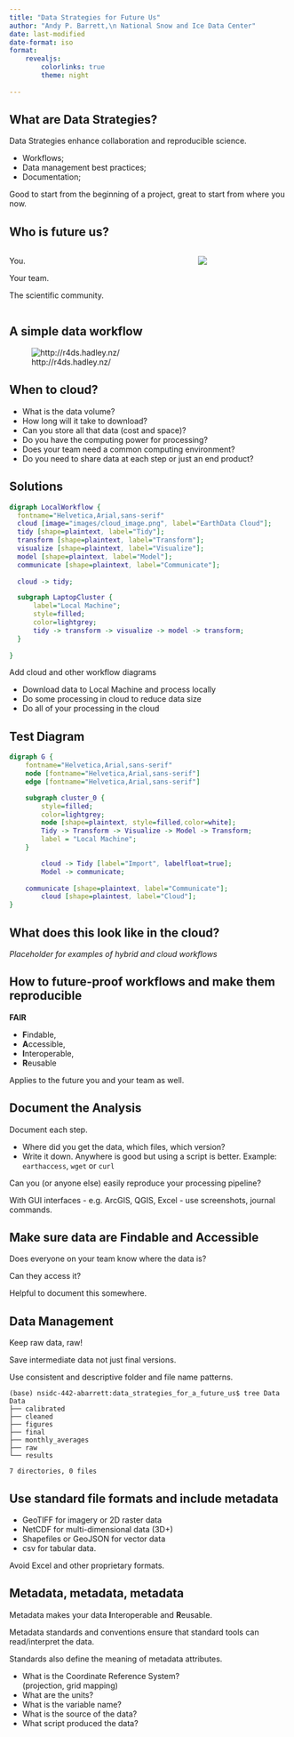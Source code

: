 ```yaml
---
title: "Data Strategies for Future Us"
author: "Andy P. Barrett,\n National Snow and Ice Data Center"
date: last-modified
date-format: iso
format:
    revealjs:
        colorlinks: true
        theme: night
        
---
```


## What are Data Strategies?

Data Strategies enhance collaboration and reproducible science.


 - Workflows;  
 - Data management best practices;  
 - Documentation;  


Good to start from the beginning of a project, great to start
from where you now.


## Who is future us?

:::: {.columns}  
::: {.column}  
You.

Your team.

The scientific community.
:::  

::: {.column}
![](images/starwars-teamwork.png)
:::
::::

## A simple data workflow
![http://r4ds.hadley.nz/](images/data-science-workflow.png)


## When to cloud?

 - What is the data volume?
 - How long will it take to download?
 - Can you store all that data (cost and space)?  
 - Do you have the computing power for processing?  
 - Does your team need a common computing environment?  
 - Do you need to share data at each step or just an end product?  


## Solutions
```dot
digraph LocalWorkflow {
  fontname="Helvetica,Arial,sans-serif"
  cloud [image="images/cloud_image.png", label="EarthData Cloud"];
  tidy [shape=plaintext, label="Tidy"];
  transform [shape=plaintext, label="Transform"];
  visualize [shape=plaintext, label="Visualize"];
  model [shape=plaintext, label="Model"];
  communicate [shape=plaintext, label="Communicate"];
  
  cloud -> tidy;

  subgraph LaptopCluster {
      label="Local Machine";
      style=filled;
      color=lightgrey;
      tidy -> transform -> visualize -> model -> transform;
  }
      
}
```
  
Add cloud and other workflow diagrams

 - Download data to Local Machine and process locally
 - Do some processing in cloud to reduce data size
 - Do all of your processing in the cloud


## Test Diagram
```dot
digraph G {
	fontname="Helvetica,Arial,sans-serif"
	node [fontname="Helvetica,Arial,sans-serif"]
	edge [fontname="Helvetica,Arial,sans-serif"]

	subgraph cluster_0 {
		style=filled;
		color=lightgrey;
		node [shape=plaintext, style=filled,color=white];
		Tidy -> Transform -> Visualize -> Model -> Transform;
		label = "Local Machine";
	}

        cloud -> Tidy [label="Import", labelfloat=true];
        Model -> communicate;
        
	communicate [shape=plaintext, label="Communicate"];
        cloud [shape=plaintest, label="Cloud"];
}
```
## What does this look like in the cloud?

*Placeholder for examples of hybrid and cloud workflows*


## How to future-proof workflows and make them reproducible

**FAIR**

 - **F**indable,
 - **A**ccessible,
 - **I**nteroperable,
 - **R**eusable

Applies to the future you and your team as well.


## Document the Analysis

Document each step.

 - Where did you get the data, which files, which version?
 - Write it down.  Anywhere is good but using a script is better.
   Example: `earthaccess`, `wget` or `curl`

Can you (or anyone else) easily reproduce your processing pipeline?

With GUI interfaces - e.g. ArcGIS, QGIS, Excel - use screenshots, journal commands.


## Make sure data are **F**indable and **A**ccessible

Does everyone on your team know where the data is?

Can they access it?  

Helpful to document this somewhere.


## Data Management

Keep raw data, raw!

Save intermediate data not just final versions.

Use consistent and descriptive folder and file name patterns.

```
(base) nsidc-442-abarrett:data_strategies_for_a_future_us$ tree Data
Data
├── calibrated
├── cleaned
├── figures
├── final
├── monthly_averages
├── raw
└── results

7 directories, 0 files
```

## Use standard file formats and include metadata

 - GeoTIFF for imagery or 2D raster data   
 - NetCDF for multi-dimensional data (3D+)  
 - Shapefiles or GeoJSON for vector data  
 - csv for tabular data.

Avoid Excel and other proprietary formats.


## Metadata, metadata, metadata
Metadata makes your data **I**nteroperable and **R**eusable.  

Metadata standards and conventions ensure that standard tools can
read/interpret the data.

Standards also define the meaning of metadata attributes.

 - What is the Coordinate Reference System?  
   (projection, grid mapping)
 - What are the units?  
 - What is the variable name?  
 - What is the source of the data?  
 - What script produced the data?  

